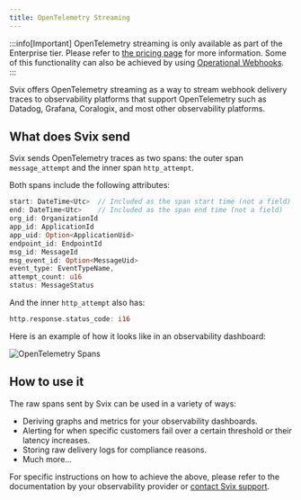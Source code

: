 ```yaml
---
title: OpenTelemetry Streaming
---
```


:::info[Important]
OpenTelemetry streaming is only available as part of the Enterprise tier. Please refer to [the pricing page](https://www.svix.com/pricing/) for more information.
Some of this functionality can also be achieved by using [Operational Webhooks](/incoming-webhooks).
:::

Svix offers OpenTelemetry streaming as a way to stream webhook delivery traces to observability platforms that support OpenTelemetry such as Datadog, Grafana, Coralogix, and most other observability platforms.

## What does Svix send

Svix sends OpenTelemetry traces as two spans: the outer span `message_attempt` and the inner span `http_attempt`.

Both spans include the following attributes:
```rust
start: DateTime<Utc>  // Included as the span start time (not a field)
end: DateTime<Utc>    // Included as the span end time (not a field)
org_id: OrganizationId
app_id: ApplicationId
app_uid: Option<ApplicationUid>
endpoint_id: EndpointId
msg_id: MessageId
msg_event_id: Option<MessageUid>
event_type: EventTypeName,
attempt_count: u16
status: MessageStatus
```

And the inner `http_attempt` also has:
```rust
http.response.status_code: i16
```

Here is an example of how it looks like in an observability dashboard:

![OpenTelemetry Spans](./img/opentelemetry-spans.png)

## How to use it

The raw spans sent by Svix can be used in a variety of ways:
* Deriving graphs and metrics for your observability dashboards.
* Alerting for when specific customers fail over a certain threshold or their latency increases.
* Storing raw delivery logs for compliance reasons.
* Much more...

For specific instructions on how to achieve the above, please refer to the documentation by your observability provider or [contact Svix support](https://www.svix.com/contact/).
